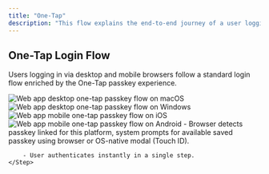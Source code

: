 ```yaml
---
title: "One-Tap"
description: "This flow explains the end-to-end journey of a user logging in with passkeys after their account is created. It details how credentials are verified via secure, passwordless login (One-Tap)"
---
```


## One-Tap Login Flow

Users logging in via desktop and mobile browsers follow a standard login flow enriched by the One-Tap passkey experience.

<Tabs>
  <Tab title="macOS">
    <Frame caption="macOS one-tap passkey flow">
      <img src="/images/authentication-flow/web-app/desktop/one-tap-macos.png" alt="Web app desktop one-tap passkey flow on macOS" />
    </Frame>
  </Tab>

<Tab title="Windows">
    <Frame caption="Windows one-tap passkey flow">
        <img
            src="/images/authentication-flow/web-app/desktop/one-tap-windows.png"
            alt="Web app desktop one-tap passkey flow on Windows"
        />
    </Frame>
</Tab>

<Tab title="iOS">
    <Frame caption="iOS one-tap passkey flow">
        <img
            src="/images/authentication-flow/web-app/mobile/one-tap-ios.png"
            alt="Web app mobile one-tap passkey flow on iOS"
        />
    </Frame>
</Tab>

  <Tab title="Android">
    <Frame caption="Android one-tap passkey flow">
      <img src="/images/authentication-flow/web-app/mobile/one-tap-android.png" alt="Web app mobile one-tap passkey flow on Android" />
    </Frame>
  </Tab>
</Tabs>

<Steps>
    <Step title="Users Login via One-Tap">
        - Browser detects passkey linked for this platform, system prompts for
        available saved passkey using browser or OS-native modal (Touch ID).

        - User authenticates instantly in a single step.
    </Step>

</Steps>
